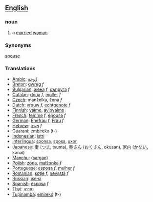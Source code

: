 ==[[English]]==
===noun===
# a [[marry|married]] [[woman]]

===Synonyms===
[[spouse]]

===Translations===
*[[Arabic]]: [[زّوجة]]
*[[Breton]]: [[gwreg]] ''f''
*[[Bulgarian]]: [[жена]] ''f'', [[съпруга]] ''f''
*[[Catalan]]: [[dona]] ''f'', [[muller]] ''f''
*[[Czech]]:  manželka, žena  ''f''
*[[Dutch]]: [[vrouw]] ''f'', [[echtgenote]] ''f''
*[[Finnish]]: [[vaimo]], [[aviovaimo]]
*[[French]]: [[femme]] ''f'', [[épouse]] ''f''
*[[German]]: [[Ehefrau]] ''f'', [[Frau]] ''f''
*[[Hebrew]]: [[אשה]] ''f''
*[[Guaraní]]: [[embireko]] (t-)
*[[Indonesian]]: [[istri]]
*[[Interlingua]]: [[sponsa]], [[sposa]], [[uxor]]
*[[Japanese]]: [[妻]] ([[つま]], tsuma), [[奥さん]] ([[おくさん]], okusan), [[家内]] ([[かない]], kanai)
*[[Manchu]]: ([[sargan]])
*[[Polish]]: [[żona]], [[małżonka]] ''f''
*[[Portuguese]]: [[esposa]] ''f'', [[mulher]] ''f''
*[[Romanian]]: [[soţie]] ''f'', [[nevastă]] ''f''
*[[Russian]]: [[жена]]
*[[Spanish]]: [[esposa]] ''f''
*[[Thai]]: [[ภรรยา]]
*[[Tupinambá]]: [[emirekó]] (t-)